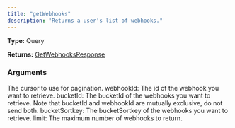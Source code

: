 ```yaml
---
title: "getWebhooks"
description: "Returns a user's list of webhooks."
---
```


**Type:** Query

**Returns:** [GetWebhooksResponse](/api-reference/types/getwebhooksresponse)

### Arguments

<ResponseField name="cursor" type="String">
  The cursor to use for pagination.
</ResponseField>

<ResponseField name="webhookId" type="String">
  webhookId: The id of the webhook you want to retrieve.
</ResponseField>

<ResponseField name="bucketId" type="String">
  bucketId: The bucketId of the webhooks you want to retrieve. Note that bucketId and webhookId are mutually exclusive, do not send both.
</ResponseField>

<ResponseField name="bucketSortkey" type="String">
  bucketSortkey: The bucketSortkey of the webhooks you want to retrieve.
</ResponseField>

<ResponseField name="limit" type="Int">
  limit: The maximum number of webhooks to return.
</ResponseField>

